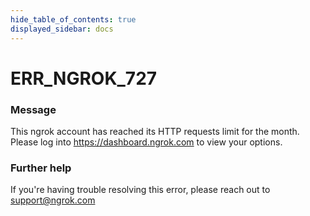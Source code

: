 ```yaml
---
hide_table_of_contents: true
displayed_sidebar: docs
---
```



# ERR_NGROK_727

### Message

This ngrok account has reached its HTTP requests limit for the month. Please log into https://dashboard.ngrok.com to view your options.

<ErrorDetails error="err_ngrok_727" />

### Further help

If you're having trouble resolving this error, please reach out to [support@ngrok.com](mailto:support@ngrok.com?subject=Help%20with%20ERR_NGROK_727)

